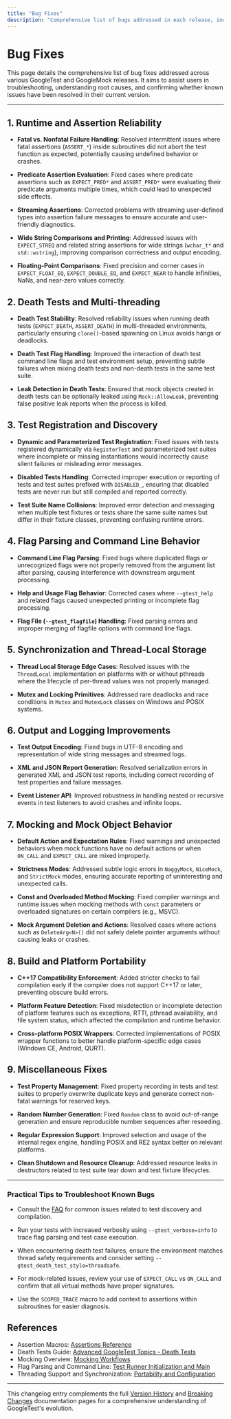 ```yaml
---
title: "Bug Fixes"
description: "Comprehensive list of bugs addressed in each release, including root causes, affected components, and user-facing impacts. Aim to assist troubleshooting and confirm whether known issues are resolved in a given version."
---
```


# Bug Fixes

This page details the comprehensive list of bug fixes addressed across various GoogleTest and GoogleMock releases. It aims to assist users in troubleshooting, understanding root causes, and confirming whether known issues have been resolved in their current version.

---

## 1. Runtime and Assertion Reliability

- **Fatal vs. Nonfatal Failure Handling**: Resolved intermittent issues where fatal assertions (`ASSERT_*`) inside subroutines did not abort the test function as expected, potentially causing undefined behavior or crashes.

- **Predicate Assertion Evaluation**: Fixed cases where predicate assertions such as `EXPECT_PRED*` and `ASSERT_PRED*` were evaluating their predicate arguments multiple times, which could lead to unexpected side effects.

- **Streaming Assertions**: Corrected problems with streaming user-defined types into assertion failure messages to ensure accurate and user-friendly diagnostics.

- **Wide String Comparisons and Printing**: Addressed issues with `EXPECT_STREQ` and related string assertions for wide strings (`wchar_t*` and `std::wstring`), improving comparison correctness and output encoding.

- **Floating-Point Comparisons**: Fixed precision and corner cases in `EXPECT_FLOAT_EQ`, `EXPECT_DOUBLE_EQ`, and `EXPECT_NEAR` to handle infinities, NaNs, and near-zero values correctly.


## 2. Death Tests and Multi-threading

- **Death Test Stability**: Resolved reliability issues when running death tests (`EXPECT_DEATH`, `ASSERT_DEATH`) in multi-threaded environments, particularly ensuring `clone()`-based spawning on Linux avoids hangs or deadlocks.

- **Death Test Flag Handling**: Improved the interaction of death test command line flags and test environment setup, preventing subtle failures when mixing death tests and non-death tests in the same test suite.

- **Leak Detection in Death Tests**: Ensured that mock objects created in death tests can be optionally leaked using `Mock::AllowLeak`, preventing false positive leak reports when the process is killed.


## 3. Test Registration and Discovery

- **Dynamic and Parameterized Test Registration**: Fixed issues with tests registered dynamically via `RegisterTest` and parameterized test suites where incomplete or missing instantiations would incorrectly cause silent failures or misleading error messages.

- **Disabled Tests Handling**: Corrected improper execution or reporting of tests and test suites prefixed with `DISABLED_`, ensuring that disabled tests are never run but still compiled and reported correctly.

- **Test Suite Name Collisions**: Improved error detection and messaging when multiple test fixtures or tests share the same suite names but differ in their fixture classes, preventing confusing runtime errors.


## 4. Flag Parsing and Command Line Behavior

- **Command Line Flag Parsing**: Fixed bugs where duplicated flags or unrecognized flags were not properly removed from the argument list after parsing, causing interference with downstream argument processing.

- **Help and Usage Flag Behavior**: Corrected cases where `--gtest_help` and related flags caused unexpected printing or incomplete flag processing.

- **Flag File (`--gtest_flagfile`) Handling**: Fixed parsing errors and improper merging of flagfile options with command line flags.


## 5. Synchronization and Thread-Local Storage

- **Thread Local Storage Edge Cases**: Resolved issues with the `ThreadLocal` implementation on platforms with or without pthreads where the lifecycle of per-thread values was not properly managed.

- **Mutex and Locking Primitives**: Addressed rare deadlocks and race conditions in `Mutex` and `MutexLock` classes on Windows and POSIX systems.


## 6. Output and Logging Improvements

- **Test Output Encoding**: Fixed bugs in UTF-8 encoding and representation of wide string messages and streamed logs.

- **XML and JSON Report Generation**: Resolved serialization errors in generated XML and JSON test reports, including correct recording of test properties and failure messages.

- **Event Listener API**: Improved robustness in handling nested or recursive events in test listeners to avoid crashes and infinite loops.


## 7. Mocking and Mock Object Behavior

- **Default Action and Expectation Rules**: Fixed warnings and unexpected behaviors when mock functions have no default actions or when `ON_CALL` and `EXPECT_CALL` are mixed improperly.

- **Strictness Modes**: Addressed subtle logic errors in `NaggyMock`, `NiceMock`, and `StrictMock` modes, ensuring accurate reporting of uninteresting and unexpected calls.

- **Const and Overloaded Method Mocking**: Fixed compiler warnings and runtime issues when mocking methods with `const` parameters or overloaded signatures on certain compilers (e.g., MSVC).

- **Mock Argument Deletion and Actions**: Resolved cases where actions such as `DeleteArg<N>()` did not safely delete pointer arguments without causing leaks or crashes.


## 8. Build and Platform Portability

- **C++17 Compatibility Enforcement**: Added stricter checks to fail compilation early if the compiler does not support C++17 or later, preventing obscure build errors.

- **Platform Feature Detection**: Fixed misdetection or incomplete detection of platform features such as exceptions, RTTI, pthread availability, and file system status, which affected the compilation and runtime behavior.

- **Cross-platform POSIX Wrappers**: Corrected implementations of POSIX wrapper functions to better handle platform-specific edge cases (Windows CE, Android, QURT).


## 9. Miscellaneous Fixes

- **Test Property Management**: Fixed property recording in tests and test suites to properly overwrite duplicate keys and generate correct non-fatal warnings for reserved keys.

- **Random Number Generation**: Fixed `Random` class to avoid out-of-range generation and ensure reproducible number sequences after reseeding.

- **Regular Expression Support**: Improved selection and usage of the internal regex engine, handling POSIX and RE2 syntax better on relevant platforms.

- **Clean Shutdown and Resource Cleanup**: Addressed resource leaks in destructors related to test suite tear down and test fixture lifecycles.

---

### Practical Tips to Troubleshoot Known Bugs

- Consult the [FAQ](../faq/general-usage-faqs/getting-started-common-issues) for common issues related to test discovery and compilation.

- Run your tests with increased verbosity using `--gtest_verbose=info` to trace flag parsing and test case execution.

- When encountering death test failures, ensure the environment matches thread safety requirements and consider setting `--gtest_death_test_style=threadsafe`.

- For mock-related issues, review your use of `EXPECT_CALL` vs `ON_CALL` and confirm that all virtual methods have proper signatures.

- Use the `SCOPED_TRACE` macro to add context to assertions within subroutines for easier diagnosis.


## References

- Assertion Macros: [Assertions Reference](../reference/assertions.md)
- Death Tests Guide: [Advanced GoogleTest Topics - Death Tests](../advanced.md#death-tests)
- Mocking Overview: [Mocking Workflows](../guides/advanced-testing-patterns/mocking-workflows.mdx)
- Flag Parsing and Command Line: [Test Runner Initialization and Main](../api-reference/configuration-runtime/initialization-main.md)
- Threading Support and Synchronization: [Portability and Configuration](../api-reference/configuration-runtime/portability-config.md)

---

This changelog entry complements the full [Version History](./version-history) and [Breaking Changes](../breaking-changes/breaking-changes-summary) documentation pages for a comprehensive understanding of GoogleTest's evolution.
